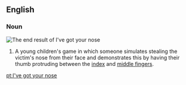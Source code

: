 ==English==
{{wikipedia}}

===Noun===
[[Image:Gesture fist with thumb through fingers.jpg|right|thumb|The end result of ''I've got your nose'']]
{{en-noun|-|head=[[I've]] [[got]] [[your]] [[nose]]}}

# {{lb|en|games}} A young children's game in which someone simulates stealing the victim's nose from their face and demonstrates this by having their thumb protruding between the [[index finger|index]] and [[middle finger]]s.

[[pt:I've got your nose]]